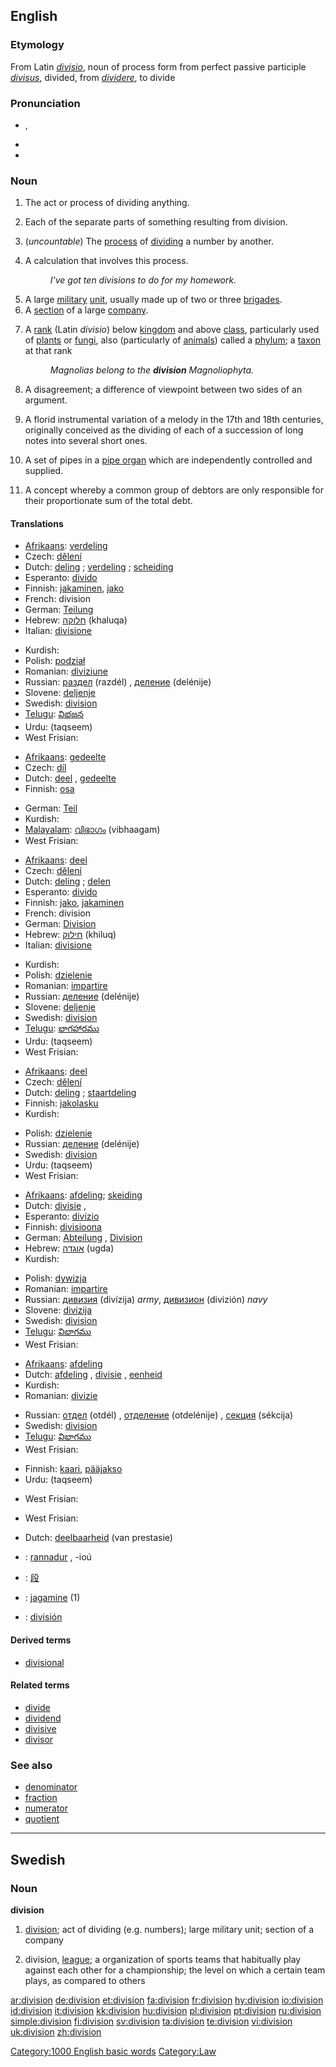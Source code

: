 {{see|división}}
==English==

===Etymology===
From Latin ''[[divisio]]'', noun of process form from perfect passive participle ''[[divisus]]'', divided, from ''[[dividere]]'', to divide

===Pronunciation===
* {{IPA|/dɪˈvɪʒən/}}, {{SAMPA|/dI"vIZ@n/}}
* {{audio|en-us-division.ogg|Audio (US)}}
* {{rhymes|ɪʒən}}

===Noun===
{{en-noun|s|-}}

# {{uncountable}} The act or process of dividing anything.
# Each of the separate parts of something resulting from division.
# {{arithmetic}} (''uncountable'') The [[process]] of [[divide|dividing]] a number by another.
# {{arithmetic}} A calculation that involves this process.
#: ''I've got ten divisions to do for my homework.''
# A large [[military]] [[unit]], usually made up of two or three [[brigade]]s.
# A [[section]] of a large [[company]].
# {{context|biology|taxonomy}} A [[rank]] (Latin ''divisio'') below [[kingdom]] and above [[class]], particularly used of [[plant|plants]] or [[fungus|fungi]], also (particularly of [[animal]]s) called a [[phylum]]; a [[taxon]] at that rank
#: ''Magnolias belong to the '''division''' Magnoliophyta.''
# A disagreement; a difference of viewpoint between two sides of an argument.
# {{music}} A florid instrumental variation of a melody in the 17th and 18th centuries, originally conceived as the dividing of each of a succession of long notes into several short ones.
# {{music}} A set of pipes in a [[pipe organ]] which are independently controlled and supplied.
# {{law}} A concept whereby a common group of debtors are only responsible for their proportionate sum of the total debt.

====Translations====
{{trans-top|act or process of dividing anything}}
* [[Afrikaans]]: [[verdeling]]
* Czech: [[dělení]] {{n}}
* Dutch: [[deling]] {{f}}; [[verdeling]] {{f}}; [[scheiding]] {{f}}
* Esperanto: [[divido]]
* Finnish: [[jakaminen]], [[jako]]
* French: division {{f}}
* German: [[Teilung]] {{f}}
* Hebrew: [[חלוקה]] (khaluqa) {{f}}
* Italian: [[divisione]] {{f}}
{{trans-mid}}
* Kurdish: {{KUchar|[[دابه‌ش]]}}
* Polish: [[podział]] {{m}}
* Romanian: [[diviziune]] {{f}}
* Russian: [[раздел]] (razdél) {{m}}, [[деление]] (delénije) {{n}}
* Slovene: [[deljenje]] {{n}}
* Swedish: [[division#Swedish|division]] {{c}}
* [[Telugu]]: [[విభజన]]
* Urdu: {{ur-Arab|[[تقسیم]]}} (taqseem) {{f}}
* West Frisian: {{t|fy|yndieling|c}}
{{trans-bottom}}

{{trans-top|each of the parts resulting from division}}
* [[Afrikaans]]: [[gedeelte]]
* Czech: [[díl]] {{m}}
* Dutch: [[deel]] {{n}}, [[gedeelte]] {{n}}
* Finnish: [[osa]]
{{trans-mid}}
* German: [[Teil]] {{m}}
* Kurdish: {{KUchar|[[به‌ش]]}}
* [[Malayalam]]: [[വിഭാഗം]] (vibhaagam)
* West Frisian: {{t|fy|ôfdieling|c}}
{{trans-bottom}}

{{trans-top|arithmetic: process of dividing a number by another}}
* [[Afrikaans]]: [[deel]]
* Czech: [[dělení]] {{n}}
* Dutch: [[deling]] {{f}}; [[delen]] {{n}}
* Esperanto: [[divido]]
* Finnish: [[jako]], [[jakaminen]]
* French: division {{f}}
* German: [[Division]] {{f}}
* Hebrew: [[חילוק]] (khiluq) {{m}}
* Italian: [[divisione]] {{f}}
{{trans-mid}}
* Kurdish: {{KUchar|[[دابه‌ش]]}}
* Polish: [[dzielenie]] {{n}}
* Romanian: [[impartire]] {{f}}
* Russian: [[деление]] (delénije) {{n}}
* Slovene: [[deljenje]] {{n}}
* Swedish: [[division#Swedish|division]] {{c}}
* [[Telugu]]: [[భాగహారము]]
* Urdu: {{ur-Arab|[[تقسیم]]}} (taqseem) {{f}}
* West Frisian: {{t|fy|dieling|c}}
{{trans-bottom}}

{{trans-top|arithmetic: calculation involving this process}}
* [[Afrikaans]]: [[deel]]
* Czech: [[dělení]] {{n}}
* Dutch: [[deling]] {{f}}; [[staartdeling]] {{f}}
* Finnish: [[jakolasku]]
* Kurdish: {{KUchar|[[دابه‌ش]]}}
{{trans-mid}}
* Polish: [[dzielenie]] {{n}}
* Russian: [[деление]] (delénije) {{n}}
* Swedish: [[division#Swedish|division]] {{c}}
* Urdu: {{ur-Arab|[[تقسیم]]}} (taqseem) {{f}}
* West Frisian: {{t|fy|dieling|c}}
{{trans-bottom}}

{{trans-top|large military unit}}
* [[Afrikaans]]: [[afdeling]]; [[skeiding]]
* Dutch: [[divisie]] {{f}},
* Esperanto: [[divizio]]
* Finnish: [[divisioona]]
* German: [[Abteilung]] {{f}}, [[Division]] {{f}}
* Hebrew: [[אוגדה]] (ugda) {{f}}
* Kurdish: {{KUchar|[[فرقه‌]]}}
{{trans-mid}}
* Polish: [[dywizja]] {{f}}
* Romanian: [[impartire]] {{f}}
* Russian: [[дивизия]] (divízija) {{f}} ''army'', [[дивизион]] (divizión) {{m}} ''navy''
* Slovene: [[divizija]] {{f}}
* Swedish: [[division#Swedish|division]] {{c}}
* [[Telugu]]: [[విభాగము]]
* West Frisian: {{t|fy|divyzje|c}}
{{trans-bottom}}

{{trans-top|section of a large company}}
* [[Afrikaans]]: [[afdeling]]
* Dutch: [[afdeling]] {{f}}, [[divisie]] {{f}}, [[eenheid]] {{f}}
* Kurdish: {{KUchar|[[به‌ش]]}}
* Romanian: [[divizie]] {{f}}
{{trans-mid}}
* Russian: [[отдел]] (otdél) {{m}}, [[отделение]] (otdelénije) {{n}}, [[секция]] (sékcija) {{f}}
* Swedish: [[division#Swedish|division]] {{c}}
* [[Telugu]]: [[విభాగము]]
* West Frisian: {{t|fy|divyzje|c}}
{{trans-bottom}}

{{trans-top|biology: taxonomic classification of plants}}
* Finnish: [[kaari]], [[pääjakso]]
* Urdu: {{ur-Arab|[[تقسیم]]}} (taqseem) {{f}}
{{trans-mid}}
* West Frisian: {{t|fy|klasse|c}}
{{trans-bottom}}

{{trans-top|disagreement; a difference of viewpoint}}
* West Frisian: {{t|fy|ôfstimming|c}}
{{trans-mid}}
{{trans-bottom}}

{{trans-top|law: concept of separate responsibility}}
* Dutch: [[deelbaarheid]] (van prestasie) {{f}}
{{trans-mid}}
{{trans-bottom}}

{{checktrans}}
* {{ttbc|Breton}}: [[rannadur]] {{m}}, -ioú {{p}}
* {{ttbc|CJKV Characters}}: [[段]]
* {{ttbc|Estonian}}: [[jagamine]] (1)
* {{ttbc|Spanish}}: [[división]] {{f}}

====Derived terms====
* [[divisional]]

====Related terms====
* [[divide]]
* [[dividend]]
* [[divisive]]
* [[divisor]]

===See also===
* [[denominator]]
* [[fraction]]
* [[numerator]]
* [[quotient]]

[[Category:1000 English basic words]]
[[Category:Law]]

----

==Swedish==

===Noun===
{{sv-noun-reg-r-c|2=divisione}}
'''division''' {{c}}

# [[division#English|division]]; act of dividing (e.g. numbers); large military unit; section of a company
# {{sports}} division, [[league]]; a organization of sports teams that habitually play against each other for a championship; the level on which a certain team plays, as compared to others

[[ar:division]]
[[de:division]]
[[et:division]]
[[fa:division]]
[[fr:division]]
[[hy:division]]
[[io:division]]
[[id:division]]
[[it:division]]
[[kk:division]]
[[hu:division]]
[[pl:division]]
[[pt:division]]
[[ru:division]]
[[simple:division]]
[[fi:division]]
[[sv:division]]
[[ta:division]]
[[te:division]]
[[vi:division]]
[[uk:division]]
[[zh:division]]